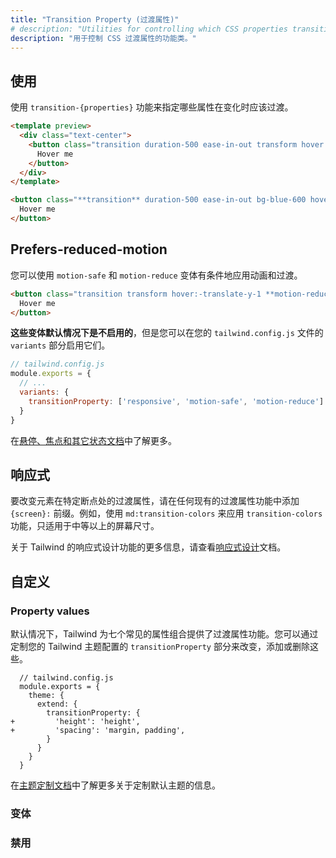 ```yaml
---
title: "Transition Property (过渡属性)"
# description: "Utilities for controlling which CSS properties transition."
description: "用于控制 CSS 过渡属性的功能类。"
---
```




<!-- ## Usage -->
## 使用

<!-- Use the `transition-{properties}` utilities to specify which properties should transition when they change. -->
使用 `transition-{properties}` 功能来指定哪些属性在变化时应该过渡。

```html lightBlue
<template preview>
  <div class="text-center">
    <button class="transition duration-500 ease-in-out transform hover:-translate-y-1 hover:scale-110 bg-blue-600 hover:bg-red-600 text-white font-semibold py-3 px-6 rounded-md">
      Hover me
    </button>
  </div>
</template>

<button class="**transition** duration-500 ease-in-out bg-blue-600 hover:bg-red-600 transform hover:-translate-y-1 hover:scale-110 ...">
  Hover me
</button>
```

## Prefers-reduced-motion

<!-- You can conditionally apply animations and transitions using the `motion-safe` and `motion-reduce` variants: -->
您可以使用 `motion-safe` 和 `motion-reduce` 变体有条件地应用动画和过渡。

```html
<button class="transition transform hover:-translate-y-1 **motion-reduce:transition-none motion-reduce:transform-none** ...">
  Hover me
</button>
```

<!-- **These variants are not enabled by default**, but you can enable them in the `variants` section of your `tailwind.config.js` file: -->
**这些变体默认情况下是不启用的**，但是您可以在您的 `tailwind.config.js` 文件的 `variants` 部分启用它们。

```js
// tailwind.config.js
module.exports = {
  // ...
  variants: {
    transitionProperty: ['responsive', 'motion-safe', 'motion-reduce']
  }
}
```

<!-- Learn more in the [variants documentation](/docs/hover-focus-and-other-states#motion-safe-v1-6-0). -->
在[悬停、焦点和其它状态文档](/docs/hover-focus-and-other-states#motion-safe)中了解更多。

<!-- ## Responsive -->
## 响应式

<!-- To change which properties of an element transition at a specific breakpoint, add a `{screen}:` prefix to any existing transition-property utility. For example, use `md:transition-colors` to apply the `transition-colors` utility at only medium screen sizes and above. -->

<!-- For more information about Tailwind's responsive design features, check out the [Responsive Design](/docs/responsive-design) documentation. -->
要改变元素在特定断点处的过渡属性，请在任何现有的过渡属性功能中添加 `{screen}:` 前缀。例如，使用 `md:transition-colors` 来应用 `transition-colors` 功能，只适用于中等以上的屏幕尺寸。

关于 Tailwind 的响应式设计功能的更多信息，请查看[响应式设计](/docs/responsive-design)文档。

<!-- ## Customizing -->
## 自定义

### Property values

<!-- By default Tailwind provides transition-property utilities for seven common property combinations. You change, add, or remove these by customizing the `transitionProperty` section of your Tailwind theme config. -->
默认情况下，Tailwind 为七个常见的属性组合提供了过渡属性功能。您可以通过定制您的 Tailwind 主题配置的 `transitionProperty` 部分来改变，添加或删除这些。

```diff-js
  // tailwind.config.js
  module.exports = {
    theme: {
      extend: {
        transitionProperty: {
+         'height': 'height',
+         'spacing': 'margin, padding',
        }
      }
    }
  }
```

<!-- Learn more about customizing the default theme in the [theme customization documentation](/docs/theme#customizing-the-default-theme). -->
在[主题定制文档](/docs/theme#-5)中了解更多关于定制默认主题的信息。

<!-- ### Variants -->
### 变体

<Variants plugin="transitionProperty" name="transition-property" />

<!-- ### Disabling -->
### 禁用

<Disabling plugin="transitionProperty" name="transition-property" />
